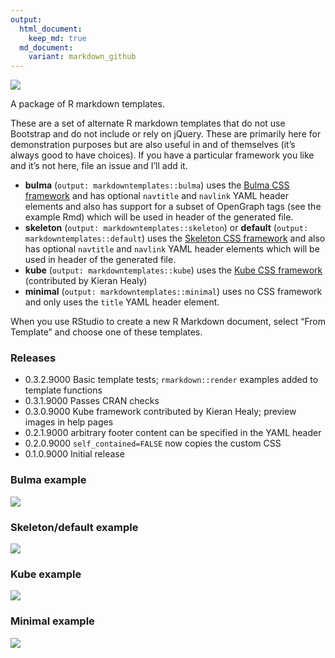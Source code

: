 ```yaml
---
output:
  html_document:
    keep_md: true
  md_document:
    variant: markdown_github
---
```

![](https://travis-ci.org/hrbrmstr/markdowntemplates.svg)

A package of R markdown templates.

These are a set of alternate R markdown templates that do not use Bootstrap and do not include or rely on jQuery. These are primarily here for demonstration purposes but are also useful in and of themselves (it's always good to have choices). If you have a particular framework you like and it's not here, file an issue and I'll add it.

- **bulma** (`output: markdowntemplates::bulma`) uses the [Bulma CSS framework](http://bulma.io) and has optional `navtitle` and `navlink` YAML header elements and also has support for a subset of OpenGraph tags (see the example Rmd) which will be used in header of the generated file.
- **skeleton** (`output: markdowntemplates::skeleton`) or **default** (`output: markdowntemplates::default`) uses the [Skeleton CSS framework](http://getskeleton.com) and also has optional `navtitle` and `navlink` YAML header elements which will be used in header of the generated file.
- **kube** (`output: markdowntemplates::kube`) uses the [Kube CSS framework](https://imperavi.com/kube/) (contributed by Kieran Healy)
- **minimal** (`output: markdowntemplates::minimal`) uses no CSS framework and only uses the `title` YAML header element.

When you use RStudio to create a new R Markdown document, select "From Template" and choose one of these templates.

### Releases

- 0.3.2.9000 Basic template tests; `rmarkdown::render` examples added to template functions
- 0.3.1.9000 Passes CRAN checks
- 0.3.0.9000 Kube framework contributed by Kieran Healy; preview images in help pages
- 0.2.1.9000 arbitrary footer content can be specified in the YAML header
- 0.2.0.9000 `self_contained=FALSE` now copies the custom CSS
- 0.1.0.9000 Initial release

### Bulma example

![](./man/figures/bulma.png)

### Skeleton/default example

![](./man/figures/skeleton.png)

### Kube example

![](./man/figures/kube.png)

### Minimal example

![](./man/figures/minimal.png)
